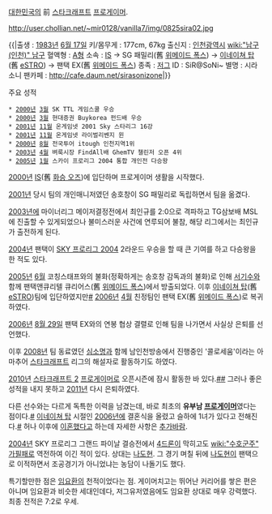 [[대한민국]]의 前 [[스타크래프트]] [[프로게이머]].

http://user.chollian.net/~mir0128/vanilla7/img/0825sira02.jpg

{{|출생 : [[1983년]] [[6월 17일]]
키/몸무게 : 177cm, 67kg
출신지 : [[인천광역시]] [[wiki:"남구(인천)" 남구]]
혈액형 : [[A형]]
소속 : [[IS]] → SG 패밀리(舊 [[위메이드 폭스]]) → [[이네이쳐 탑]](舊 [[eSTRO]]) → 팬택 EX(舊 [[위메이드 폭스]])
종족 : [[저그]]
ID : SiR@SoNi~
별명 : 시라소니
팬카페 : http://cafe.daum.net/sirasonizone|}}

주요 성적

 * [[2000년]] [[3월]] SK TTL 게임스쿨 우승
 * [[2000년]] [[3월]] 현대증권 Buykorea 펀드배 우승
 * [[2001년]] [[11월]] 온게임넷 2001 Sky 스타리그 16강
 * [[2001년]] [[11월]] 온게임넷 라이벌리벤지 윈
 * [[2000년]] [[8월]] 전국투어 itough 인천지역1위
 * [[2003년]] [[4월]] 벼룩시장 FindAll배 GhemTV 챌린저 오픈 4위
 * [[2005년]] [[1월]] 스카이 프로리그 2004 통합 개인전 다승왕

[[2000년]] [[IS]](舊 [[화승 오즈]])에 입단하며 프로게이머 생활을 시작했다.

[[2001년]] 당시 팀의 개인매니저였던 송호창이 SG 패밀리로 독립하면서 팀을 옮겼다.

[[2003년]]에 마이너리그 메이저결정전에서 최인규를 2:0으로 격파하고 TG삼보배 MSL에 진출할 수 있게되었으나 불미스러운 사건에 연루되어 불참, 해당 리그에서는 최인규가 출전하게 된다.

[[2004년]] 팬택이 [[SKY 프로리그 2004]] 2라운드 우승을 할 때 큰 기여를 하고 다승왕을 한 적도 있다.

[[2005년]] [[6월]] 코칭스태프와의 불화(정확하게는 송호창 감독과의 불화)로 인해 [[서기수]]와 함께 팬택앤큐리텔 큐리어스(舊 [[위메이드 폭스]])에서 방출되었다. 이후 [[이네이쳐 탑]](舊 [[eSTRO]])팀에 입단하였지만[http://www.khgames.co.kr/news/articleView.html?idxno=54119 #] [[2006년]] [[4월]] 친정팀인 팬택 EX(舊 [[위메이드 폭스]])로 복귀하였다.

[[2006년]] [[8월 29일]] 팬택 EX와의 연봉 협상 결렬로 인해 팀을 나가면서 사실상 은퇴를 선언했다.

이후 [[2008년]] 팀 동료였던 [[심소명]]과 함께 남인천방송에서 진행중인 '콜로세움'이라는 아마추어 [[스타크래프트]] 리그의 해설자로 활동하기도 하였다.

[[2010년]] [[스타크래프트 2]] [[프로게이머]]로 오픈시즌에 잠시 활동한 바 있다.[http://www.fomos.kr/board/board.php?mode=photo_read&keyno=120708&no=2&db=photo&page=1&edit_num=2914 #][http://www.fomos.kr/board/board.php?mode=photo_read&keyno=122282&db=photo&page=1&edit_num=2960 #] 그러나 좋은 성적을 내지 못하고 [[2011년]] 다시 은퇴하였다.

다른 선수와는 다르게 독특한 이력을 남겼는데, 바로 최초의 '''유부남 [[프로게이머]]'''였다는 점이다.[http://www.khgames.co.kr/news/articleView.html?idxno=14750 #] [[이네이쳐 탑]] 시절인 [[2006년]]에 결혼식을 올렸고 슬하에 1녀가 있다고 전해진다.[http://news.naver.com/main/read.nhn?mode=LSD&mid=sec&sid1=107&oid=117&aid=0000105077 #] 허나 이후에 [[이혼]]했다고 하는데 자세한 사항은 [[추가바람]].

[[2004년]] SKY 프로리그 그랜드 파이날 결승전에서 [[4드론]]이 막히고도 [[wiki:"수호군주" 가필패]]로 역전하여 이긴 적이 있다. 상대는 [[나도현]]. 그 경기 며칠 뒤에 [[나도현]]이 팬택으로 이적하면서 조공경기가 아니었냐는 농담이 나돌기도 했다.

특기할만한 점은 [[임요환]]의 천적이었다는 점. 게이머치고는 뛰어난 커리어를 쌓은 편은 아니며 임요환과 비슷한 세대인데다, 저그유저였음에도 임요환 상대로 매우 강력했다. 최종 전적은 7:2로 우세.
